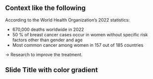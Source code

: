 
## Context like the following {data-video="small top-right"}

::: {.text-left}
According to the World Health Organization’s 2022 statistics:
:::

- 670,000 deaths worldwide in 2022
- 50 % of breast cancer cases occur in women without specific
risk factors other than gender and age
- Most common cancer among women in
157 out of 185 countries

::: {.fragment}
&rarr; Research to improve the treatment.
:::

## Slide Title with color gradient {background-gradient="linear-gradient(to bottom, #283b95, #17b2c3)"}
